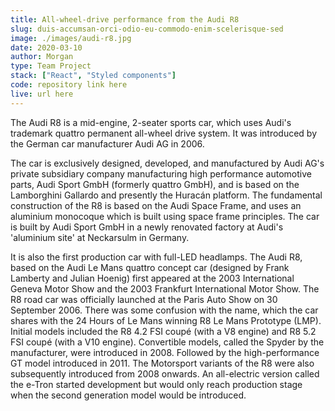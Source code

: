 ```yaml
---
title: All-wheel-drive performance from the Audi R8
slug: duis-accumsan-orci-odio-eu-commodo-enim-scelerisque-sed
image: ./images/audi-r8.jpg
date: 2020-03-10
author: Morgan
type: Team Project
stack: ["React", "Styled components"]
code: repository link here
live: url here
---
```


The Audi R8 is a mid-engine, 2-seater sports car, which uses Audi's trademark quattro permanent all-wheel drive system. It was introduced by the German car manufacturer Audi AG in 2006.

The car is exclusively designed, developed, and manufactured by Audi AG's private subsidiary company manufacturing high performance automotive parts, Audi Sport GmbH (formerly quattro GmbH), and is based on the Lamborghini Gallardo and presently the Huracán platform. The fundamental construction of the R8 is based on the Audi Space Frame, and uses an aluminium monocoque which is built using space frame principles. The car is built by Audi Sport GmbH in a newly renovated factory at Audi's 'aluminium site' at Neckarsulm in Germany.

It is also the first production car with full-LED headlamps. The Audi R8, based on the Audi Le Mans quattro concept car (designed by Frank Lamberty and Julian Hoenig) first appeared at the 2003 International Geneva Motor Show and the 2003 Frankfurt International Motor Show. The R8 road car was officially launched at the Paris Auto Show on 30 September 2006. There was some confusion with the name, which the car shares with the 24 Hours of Le Mans winning R8 Le Mans Prototype (LMP). Initial models included the R8 4.2 FSI coupé (with a V8 engine) and R8 5.2 FSI coupé (with a V10 engine). Convertible models, called the Spyder by the manufacturer, were introduced in 2008. Followed by the high-performance GT model introduced in 2011. The Motorsport variants of the R8 were also subsequently introduced from 2008 onwards. An all-electric version called the e-Tron started development but would only reach production stage when the second generation model would be introduced.
